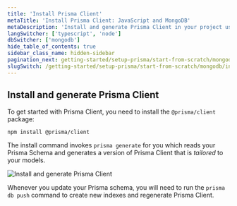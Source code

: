 ```yaml
---
title: 'Install Prisma Client'
metaTitle: 'Install Prisma Client: JavaScript and MongoDB'
metaDescription: 'Install and generate Prisma Client in your project using JavaScript and MongoDB'
langSwitcher: ['typescript', 'node']
dbSwitcher: ['mongodb']
hide_table_of_contents: true
sidebar_class_name: hidden-sidebar
pagination_next: getting-started/setup-prisma/start-from-scratch/mongodb/querying-the-database-node-mongodb
slugSwitch: /getting-started/setup-prisma/start-from-scratch/mongodb/install-prisma-client-
---
```

 
## Install and generate Prisma Client

To get started with Prisma Client, you need to install the `@prisma/client` package:

```terminal copy
npm install @prisma/client
```

The install command invokes `prisma generate` for you which reads your Prisma Schema and generates a version of Prisma Client that is _tailored_ to your models.

![Install and generate Prisma Client](/img/getting-started/prisma-client-install-and-generate.png)

Whenever you update your Prisma schema, you will need to run the `prisma db push` command to create new indexes and regenerate Prisma Client.
